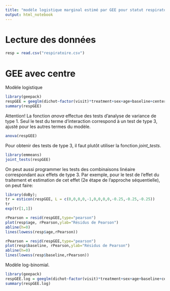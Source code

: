 ```yaml
---
title: "modèle logistique marginal estimé par GEE pour statut respiratoire"
output: html_notebook
---
```


# Lecture des données
```r
resp = read.csv("respiratoire.csv")
```

# GEE avec centre
Modèle logistique
```r
library(geepack)
respGEE = geeglm(dichot~factor(visit)*treatment+sex+age+baseline+center,id=id, corstr = "ar1",data=resp,family=binomial,scale.fix=T)
summary(respGEE)
```
Attention! La fonction *anova* effectue des tests d'analyse de variance de type 1. Seul le test du terme d'interaction correspond à un test de type 3, ajusté pour les autres termes du modèle.
```r
anova(respGEE)
```
Pour obtenir des tests de type 3, il faut plutôt utiliser la fonction *joint_tests*.
```r
library(emmeans)
joint_tests(respGEE)
```

On peut aussi programmer les tests des combinaisons linéaire correspondant aux effets de type 3. Par exemple, pour le test de l'effet du traitement et estimation de cet effet (2e étape de l'approche séquentielle), on peut faire:
```r
library(doBy);
tr = esticon(respGEE, L = c(0,0,0,0,-1,0,0,0,0,-0.25,-0.25,-0.25))
tr
exp(tr[1,1])
```

```r
rPearson = resid(respGEE,type="pearson")
plot(resp$age, rPearson,ylab="Résidus de Pearson")
abline(h=0)
lines(lowess(resp$age,rPearson))
```
```r
rPearson = resid(respGEE,type="pearson")
plot(resp$baseline, rPearson,ylab="Résidus de Pearson")
abline(h=0)
lines(lowess(resp$baseline,rPearson))
```

Modèle log-binomial.
```r
library(geepack)
respGEE.log = geeglm(dichot~factor(visit)*treatment+sex+age+baseline+center,id=id, corstr = "ar1",data=resp,family=poisson(link=log),scale.fix=T)
summary(respGEE.log)
```
